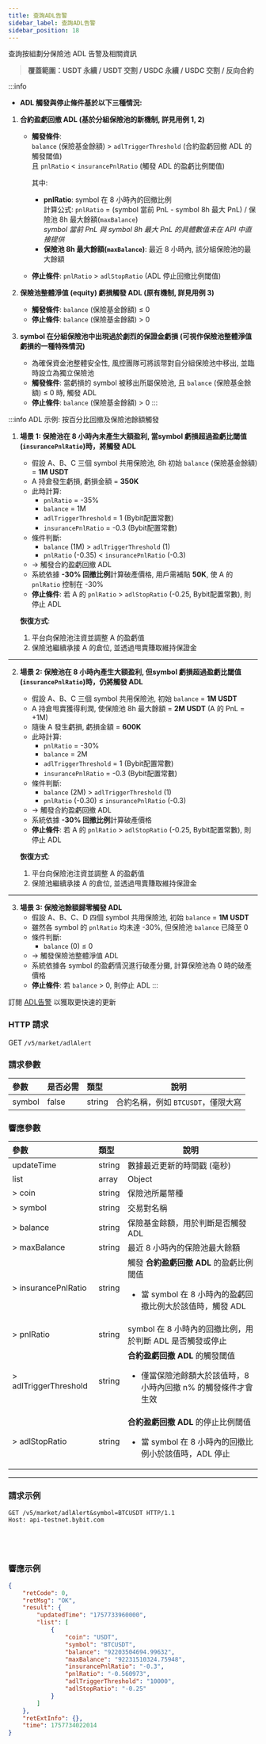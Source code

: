 ```yaml
---
title: 查詢ADL告警
sidebar_label: 查詢ADL告警
sidebar_position: 18
---
```


查詢按組劃分保險池 ADL 告警及相關資訊
> **覆蓋範圍：USDT 永續 / USDT 交割 / USDC 永續 / USDC 交割 / 反向合約**

:::info
- **ADL 觸發與停止條件基於以下三種情況:**

1. **合約盈虧回撤 ADL (基於分組保險池的新機制, 詳見用例 1, 2)**
   - **觸發條件**:<br/>
     `balance` (保險基金餘額) > `adlTriggerThreshold` (合約盈虧回撤 ADL 的觸發閾值)<br/>
     且 `pnlRatio` < `insurancePnlRatio` (觸發 ADL 的盈虧比例閾值)

     其中:
     - **pnlRatio**: symbol 在 8 小時內的回撤比例<br/>
       計算公式: `pnlRatio` = (symbol 當前 PnL - symbol 8h 最大 PnL) / 保險池 8h 最大餘額(`maxBalance`)<br/>
       *symbol 當前 PnL 與 symbol 8h 最大 PnL 的具體數值未在 API 中直接提供*
     - **保險池 8h 最大餘額(`maxBalance`)**: 最近 8 小時內, 該分組保險池的最大餘額

   - **停止條件**:
     `pnlRatio` > `adlStopRatio` (ADL 停止回撤比例閾值)

2. **保險池整體淨值 (equity) 虧損觸發 ADL (原有機制, 詳見用例 3)**
   - **觸發條件**:
     `balance` (保險基金餘額) ≤ 0
   - **停止條件**:
     `balance` (保險基金餘額) > 0

3. **symbol 在分組保險池中出現過於劇烈的保證金虧損 (可視作保險池整體淨值虧損的一種特殊情況)**
   - 為確保資金池整體安全性, 風控團隊可將該幣對自分組保險池中移出, 並臨時設立為獨立保險池
   - **觸發條件**:
     當虧損的 symbol 被移出所屬保險池, 且 `balance` (保險基金餘額) ≤ 0 時, 觸發 ADL
   - **停止條件**:
     `balance` (保險基金餘額) > 0
:::

:::info ADL 示例: 按百分比回撤及保險池餘額觸發

1. **場景 1: 保險池在 8 小時內未產生大額盈利, 當symbol 虧損超過盈虧比閾值(`insurancePnlRatio`)時，將觸發 ADL**
   - 假設 A、B、C 三個 symbol 共用保險池, 8h 初始 `balance` (保險基金餘額) = **1M USDT**
   - A 持倉發生虧損, 虧損金額 = **350K**
   - 此時計算:
     - `pnlRatio` = -35%
     - `balance` = 1M
     - `adlTriggerThreshold` = 1 (Bybit配置常數)
     - `insurancePnlRatio` = -0.3 (Bybit配置常數)
   - 條件判斷:
     - `balance` (1M) > `adlTriggerThreshold` (1) 
     - `pnlRatio` (-0.35) < `insurancePnlRatio` (-0.3) 
   - → 觸發合約盈虧回撤 ADL
   - 系統依據 **-30% 回撤比例**計算破產價格, 用戶需補貼 **50K**, 使 A 的 `pnlRatio` 控制在 -30%
   - **停止條件**: 若 A 的 `pnlRatio` > `adlStopRatio` (-0.25, Bybit配置常數), 則停止 ADL

   **恢復方式**:
   1. 平台向保險池注資並調整 A 的盈虧值
   2. 保險池繼續承接 A 的倉位, 並透過甩賣賺取維持保證金

---

2. **場景 2: 保險池在 8 小時內產生大額盈利, 但symbol 虧損超過盈虧比閾值(`insurancePnlRatio`)時，仍將觸發 ADL**
   - 假設 A、B、C 三個 symbol 共用保險池, 初始 `balance` = **1M USDT**
   - A 持倉甩賣獲得利潤, 使保險池 8h 最大餘額 = **2M USDT** (A 的 PnL = +1M)
   - 隨後 A 發生虧損, 虧損金額 = **600K**
   - 此時計算:
     - `pnlRatio` = -30%
     - `balance` = 2M
     - `adlTriggerThreshold` = 1 (Bybit配置常數)
     - `insurancePnlRatio` = -0.3 (Bybit配置常數)
   - 條件判斷:
     - `balance` (2M) > `adlTriggerThreshold` (1)
     - `pnlRatio` (-0.30) ≤ `insurancePnlRatio` (-0.3)
   - → 觸發合約盈虧回撤 ADL
   - 系統依據 **-30% 回撤比例**計算破產價格
   - **停止條件**: 若 A 的 `pnlRatio` > `adlStopRatio` (-0.25, Bybit配置常數), 則停止 ADL

   **恢復方式**:
   1. 平台向保險池注資並調整 A 的盈虧值
   2. 保險池繼續承接 A 的倉位, 並透過甩賣賺取維持保證金

---

3. **場景 3: 保險池餘額歸零觸發 ADL**
   - 假設 A、B、C、D 四個 symbol 共用保險池, 初始 `balance` = **1M USDT**
   - 雖然各 symbol 的 `pnlRatio` 均未達 -30%, 但保險池 `balance` 已降至 0
   - 條件判斷:
     - `balance` (0) ≤ 0
   - → 觸發保險池整體淨值 ADL
   - 系統依據各 symbol 的盈虧情況進行破產分攤, 計算保險池為 0 時的破產價格
   - **停止條件**: 若 `balance` > 0, 則停止 ADL
:::

訂閱 [ADL告警](../websocket/public/adl-alert) 以獲取更快速的更新

### HTTP 請求
GET `/v5/market/adlAlert`

### 請求參數
| 參數   | 是否必需 | 類型   | 說明 |
|:-------|:---------|:-------|------|
|symbol  | false    | string | 合約名稱，例如 `BTCUSDT`，僅限大寫 |

### 響應參數
| 參數 | 類型 | 說明 |
|:----- |:-----|----- |
|updateTime | string | 數據最近更新的時間戳 (毫秒) |
|list | array | Object |
|> coin | string | 保險池所屬幣種 |
|> symbol | string | 交易對名稱 |
|> balance | string | 保險基金餘額，用於判斷是否觸發 ADL |
|> maxBalance | string | 最近 8 小時內的保險池最大餘額 |
|> insurancePnlRatio | string | 觸發 **合約盈虧回撤 ADL** 的盈虧比例閾值 <ul><li>當 symbol 在 8 小時內的盈虧回撤比例大於該值時，觸發 ADL</li></ul> |
|> pnlRatio | string | symbol 在 8 小時內的回撤比例，用於判斷 ADL 是否觸發或停止 |
|> adlTriggerThreshold | string | **合約盈虧回撤 ADL** 的觸發閾值 <ul><li>僅當保險池餘額大於該值時，8 小時內回撤 n% 的觸發條件才會生效</li></ul> |
|> adlStopRatio | string | **合約盈虧回撤 ADL** 的停止比例閾值 <ul><li>當 symbol 在 8 小時內的回撤比例小於該值時，ADL 停止</li></ul> |

---

### 請求示例

<Tabs groupId="programming-languages">
<TabItem value="http" label="HTTP">

```http
GET /v5/market/adlAlert&symbol=BTCUSDT HTTP/1.1
Host: api-testnet.bybit.com
```

</TabItem>
<TabItem value="python" label="Python">

```python

```

</TabItem>
<TabItem value="Go" label="Go">

```go

```

</TabItem>
<TabItem value="java" label="Java">

```java

```

</TabItem>
<TabItem value="Node" label="Node.js">

```n4js

```

</TabItem>
</Tabs>

### 響應示例

```json
{
    "retCode": 0,
    "retMsg": "OK",
    "result": {
        "updatedTime": "1757733960000",
        "list": [
            {
                "coin": "USDT",
                "symbol": "BTCUSDT",
                "balance": "92203504694.99632",
                "maxBalance": "92231510324.75948",
                "insurancePnlRatio": "-0.3",
                "pnlRatio": "-0.560973",
                "adlTriggerThreshold": "10000",
                "adlStopRatio": "-0.25"
            }
        ]
    },
    "retExtInfo": {},
    "time": 1757734022014
}
```
